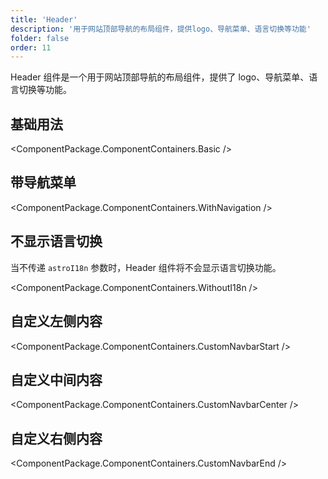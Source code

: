 ```yaml
---
title: 'Header'
description: '用于网站顶部导航的布局组件，提供logo、导航菜单、语言切换等功能'
folder: false
order: 11
---
```



Header 组件是一个用于网站顶部导航的布局组件，提供了 logo、导航菜单、语言切换等功能。

## 基础用法

<ComponentPackage.ComponentContainers.Basic />

## 带导航菜单

<ComponentPackage.ComponentContainers.WithNavigation />

## 不显示语言切换

当不传递 `astroI18n` 参数时，Header 组件将不会显示语言切换功能。

<ComponentPackage.ComponentContainers.WithoutI18n />

## 自定义左侧内容

<ComponentPackage.ComponentContainers.CustomNavbarStart />

## 自定义中间内容

<ComponentPackage.ComponentContainers.CustomNavbarCenter />

## 自定义右侧内容

<ComponentPackage.ComponentContainers.CustomNavbarEnd />
